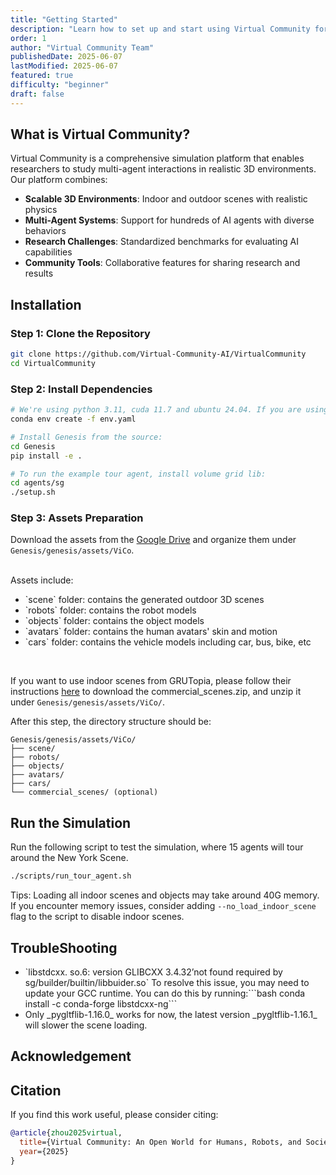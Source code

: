 ```yaml
---
title: "Getting Started"
description: "Learn how to set up and start using Virtual Community for multi-agent embodied AI research"
order: 1
author: "Virtual Community Team"
publishedDate: 2025-06-07
lastModified: 2025-06-07
featured: true
difficulty: "beginner"
draft: false
---
```


## What is Virtual Community?

Virtual Community is a comprehensive simulation platform that enables researchers to study multi-agent interactions in realistic 3D environments. Our platform combines:

- **Scalable 3D Environments**: Indoor and outdoor scenes with realistic physics
- **Multi-Agent Systems**: Support for hundreds of AI agents with diverse behaviors
- **Research Challenges**: Standardized benchmarks for evaluating AI capabilities
- **Community Tools**: Collaborative features for sharing research and results

## Installation

### Step 1: Clone the Repository

```bash
git clone https://github.com/Virtual-Community-AI/VirtualCommunity
cd VirtualCommunity
```

### Step 2: Install Dependencies

```bash
# We're using python 3.11, cuda 11.7 and ubuntu 24.04. If you are using a different version, please modify the env.yaml file accordingly.
conda env create -f env.yaml

# Install Genesis from the source:
cd Genesis
pip install -e .

# To run the example tour agent, install volume grid lib:
cd agents/sg
./setup.sh
```

### Step 3: Assets Preparation

Download the assets from the [Google Drive](https://drive.google.com/drive/u/2/folders/15XR80efNfgdpYi-5dXh3lJ35p9WBqFc5) and organize them under `Genesis/genesis/assets/ViCo`.

<br />
Assets include:
<ul class="list-disc ml-6">
  <li>`scene` folder: contains the generated outdoor 3D scenes</li>
  <li>`robots` folder: contains the robot models</li>
  <li>`objects` folder: contains the object models</li>
  <li>`avatars` folder: contains the human avatars' skin and motion</li>
  <li>`cars` folder: contains the vehicle models including car, bus, bike, etc</li>
</ul>
<br />

If you want to use indoor scenes from GRUTopia, please follow their instructions [here](https://github.com/OpenRobotLab/GRUtopia?tab=readme-ov-file#%EF%B8%8F-assets) to download the commercial_scenes.zip, and unzip it under `Genesis/genesis/assets/ViCo/`.
<br />

After this step, the directory structure should be:

```
Genesis/genesis/assets/ViCo/
├── scene/
├── robots/
├── objects/
├── avatars/
├── cars/
└── commercial_scenes/ (optional)
```

## Run the Simulation

Run the following script to test the simulation, where 15 agents will tour around the New York Scene.

```bash
./scripts/run_tour_agent.sh
```

Tips: Loading all indoor scenes and objects may take around 40G memory. If you encounter memory issues, consider adding `--no_load_indoor_scene` flag to the script to disable indoor scenes.

## TroubleShooting

<ul class="list-disc ml-6">
  <li>`libstdcxx. so.6: version GLIBCXX 3.4.32’not found required by sg/builder/builtin/libbuider.so` To resolve this issue, you may need to update your GCC runtime. You can do this by running:```bash conda install -c conda-forge libstdcxx-ng```</li>
  <li>Only _pygltflib-1.16.0_ works for now, the latest version _pygltflib-1.16.1_ will slower the scene loading.</li>
</ul>

## Acknowledgement

## Citation
If you find this work useful, please consider citing:
```bibtex
@article{zhou2025virtual,
  title={Virtual Community: An Open World for Humans, Robots, and Society},
  year={2025}
}
```
